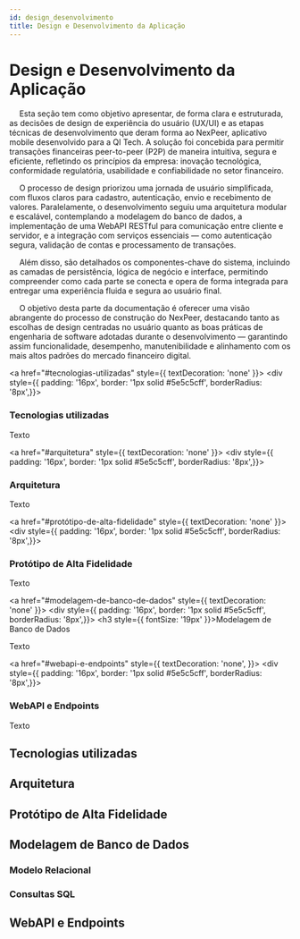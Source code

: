 ```yaml
---
id: design_desenvolvimento
title: Design e Desenvolvimento da Aplicação
---
```


# Design e Desenvolvimento da Aplicação

&emsp; Esta seção tem como objetivo apresentar, de forma clara e estruturada, as decisões de design de experiência do usuário (UX/UI) e as etapas técnicas de desenvolvimento que deram forma ao NexPeer, aplicativo mobile desenvolvido para a QI Tech. A solução foi concebida para permitir transações financeiras peer-to-peer (P2P) de maneira intuitiva, segura e eficiente, refletindo os princípios da empresa: inovação tecnológica, conformidade regulatória, usabilidade e confiabilidade no setor financeiro.

&emsp; O processo de design priorizou uma jornada de usuário simplificada, com fluxos claros para cadastro, autenticação, envio e recebimento de valores. Paralelamente, o desenvolvimento seguiu uma arquitetura modular e escalável, contemplando a modelagem do banco de dados, a implementação de uma WebAPI RESTful para comunicação entre cliente e servidor, e a integração com serviços essenciais — como autenticação segura, validação de contas e processamento de transações.

&emsp; Além disso, são detalhados os componentes-chave do sistema, incluindo as camadas de persistência, lógica de negócio e interface, permitindo compreender como cada parte se conecta e opera de forma integrada para entregar uma experiência fluida e segura ao usuário final.

&emsp; O objetivo desta parte da documentação é oferecer uma visão abrangente do processo de construção do NexPeer, destacando tanto as escolhas de design centradas no usuário quanto as boas práticas de engenharia de software adotadas durante o desenvolvimento — garantindo assim funcionalidade, desempenho, manutenibilidade e alinhamento com os mais altos padrões do mercado financeiro digital.

<div style={{ display: 'grid', gridTemplateColumns: '1fr 1fr', gap: '16px' }}>
  
  <a href="#tecnologias-utilizadas" style={{ textDecoration: 'none' }}>
    <div style={{ padding: '16px', border: '1px solid #5e5c5cff', borderRadius: '8px',}}>
      <h3>Tecnologias utilizadas</h3>
      <p>Texto</p>
    </div>
  </a>

  <a href="#arquitetura" style={{ textDecoration: 'none' }}>
    <div style={{ padding: '16px', border: '1px solid #5e5c5cff', borderRadius: '8px',}}>
      <h3>Arquitetura</h3>
      <p>Texto</p>
    </div>
  </a>

<a href="#protótipo-de-alta-fidelidade" style={{ textDecoration: 'none' }}>
    <div style={{ padding: '16px', border: '1px solid #5e5c5cff', borderRadius: '8px',}}>
      <h3>Protótipo de Alta Fidelidade</h3>
      <p>Texto</p>
    </div>
  </a>

<a href="#modelagem-de-banco-de-dados" style={{ textDecoration: 'none' }}>
    <div style={{ padding: '16px', border: '1px solid #5e5c5cff', borderRadius: '8px',}}>
      <h3 style={{ fontSize: '19px' }}>Modelagem de Banco de Dados</h3>
      <p>Texto</p>
    </div>
  </a>

<a href="#webapi-e-endpoints" style={{ textDecoration: 'none', }}>
    <div style={{ padding: '16px', border: '1px solid #5e5c5cff', borderRadius: '8px',}}>
      <h3>WebAPI e Endpoints</h3>
      <p>Texto</p>
    </div>
  </a>

</div>

## Tecnologias utilizadas

## Arquitetura

## Protótipo de Alta Fidelidade

## Modelagem de Banco de Dados

### Modelo Relacional

### Consultas SQL

## WebAPI e Endpoints